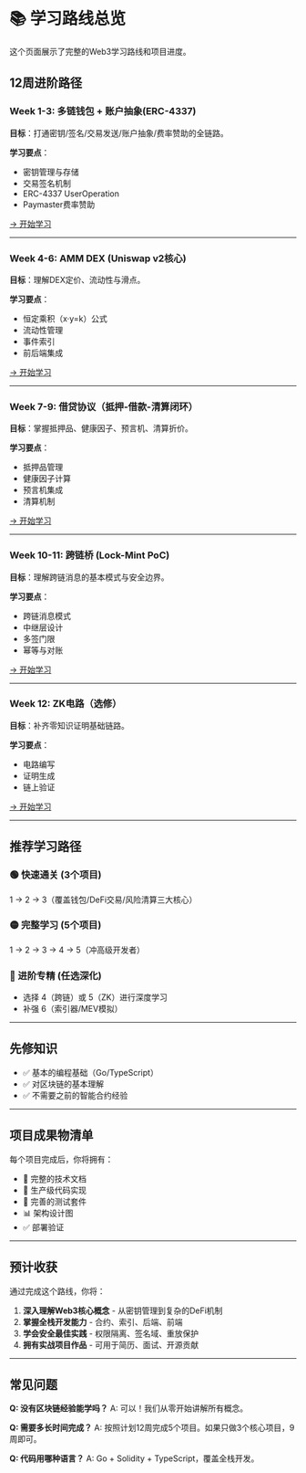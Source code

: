 # 📚 学习路线总览

这个页面展示了完整的Web3学习路线和项目进度。

## 12周进阶路径

### Week 1-3: 多链钱包 + 账户抽象(ERC-4337)

**目标**：打通密钥/签名/交易发送/账户抽象/费率赞助的全链路。

**学习要点**：
- 密钥管理与存储
- 交易签名机制
- ERC-4337 UserOperation
- Paymaster费率赞助

[→ 开始学习](/01-multi-chain-wallet)

---

### Week 4-6: AMM DEX (Uniswap v2核心)

**目标**：理解DEX定价、流动性与滑点。

**学习要点**：
- 恒定乘积（x·y=k）公式
- 流动性管理
- 事件索引
- 前后端集成

[→ 开始学习](/02-amm-dex)

---

### Week 7-9: 借贷协议（抵押-借款-清算闭环）

**目标**：掌握抵押品、健康因子、预言机、清算折价。

**学习要点**：
- 抵押品管理
- 健康因子计算
- 预言机集成
- 清算机制

[→ 开始学习](/03-lending-protocol)

---

### Week 10-11: 跨链桥 (Lock-Mint PoC)

**目标**：理解跨链消息的基本模式与安全边界。

**学习要点**：
- 跨链消息模式
- 中继层设计
- 多签门限
- 幂等与对账

[→ 开始学习](/04-cross-chain-bridge)

---

### Week 12: ZK电路（选修）

**目标**：补齐零知识证明基础链路。

**学习要点**：
- 电路编写
- 证明生成
- 链上验证

[→ 开始学习](/05-zk-circuits)

---

## 推荐学习路径

### 🟢 快速通关 (3个项目)
1 → 2 → 3（覆盖钱包/DeFi交易/风险清算三大核心）

### 🟡 完整学习 (5个项目)
1 → 2 → 3 → 4 → 5（冲高级开发者）

### 🔴 进阶专精 (任选深化)
- 选择 4（跨链）或 5（ZK）进行深度学习
- 补强 6（索引器/MEV模拟）

---

## 先修知识

- ✅ 基本的编程基础（Go/TypeScript）
- ✅ 对区块链的基本理解
- ✅ 不需要之前的智能合约经验

---

## 项目成果物清单

每个项目完成后，你将拥有：

- 📝 完整的技术文档
- 🔧 生产级代码实现
- 🧪 完善的测试套件
- 📊 架构设计图
- ✅ 部署验证

---

## 预计收获

通过完成这个路线，你将：

1. **深入理解Web3核心概念** - 从密钥管理到复杂的DeFi机制
2. **掌握全栈开发能力** - 合约、索引、后端、前端
3. **学会安全最佳实践** - 权限隔离、签名域、重放保护
4. **拥有实战项目作品** - 可用于简历、面试、开源贡献

---

## 常见问题

**Q: 没有区块链经验能学吗？**
A: 可以！我们从零开始讲解所有概念。

**Q: 需要多长时间完成？**
A: 按照计划12周完成5个项目。如果只做3个核心项目，9周即可。

**Q: 代码用哪种语言？**
A: Go + Solidity + TypeScript，覆盖全栈开发。
